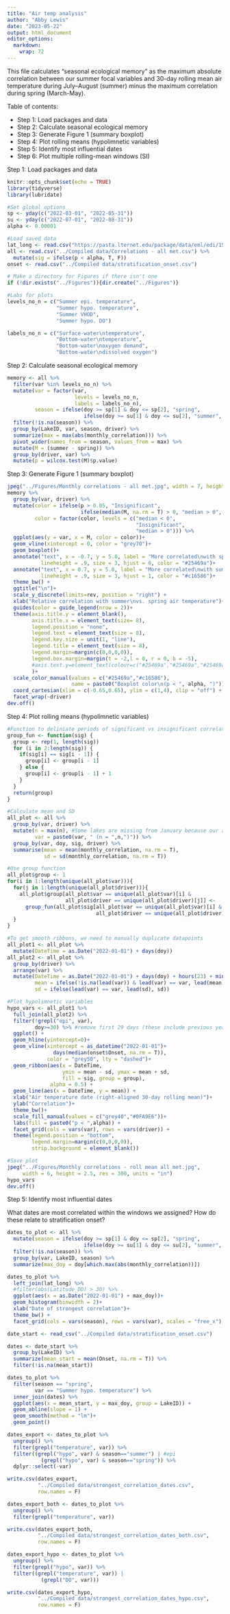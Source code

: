 ```yaml
---
title: "Air temp analysis"
author: "Abby Lewis"
date: "2023-05-22"
output: html_document
editor_options: 
  markdown: 
    wrap: 72
---
```


This file calculates "seasonal ecological memory" as the maximum absolute correlation between our summer focal variables and 30-day rolling mean air temperature during July--August (summer) minus the maximum correlation during spring (March-May).

Table of contents:

-   Step 1: Load packages and data
-   Step 2: Calculate seasonal ecological memory
-   Step 3: Generate Figure 1 (summary boxplot)
-   Step 4: Plot rolling means (hypolimnetic variables)
-   Step 5: Identify most influential dates
-   Step 6: Plot multiple rolling-mean windows (SI)

Step 1: Load packages and data

```r
knitr::opts_chunk$set(echo = TRUE)
library(tidyverse)
library(lubridate)

#Set global options
sp <- yday(c("2022-03-01", "2022-05-31"))
su <- yday(c("2022-07-01", "2022-08-31"))
alpha <- 0.00001

#Load saved data
lat_long <- read.csv("https://pasta.lternet.edu/package/data/eml/edi/1530/1/fadd3eaa25b5fdd1fc4efba70e660579")
all <- read.csv("../Compiled data/Correlations - all met.csv") %>%
  mutate(sig = ifelse(p < alpha, T, F))
onset <- read.csv("../Compiled data/stratification_onset.csv")

# Make a directory for Figures if there isn't one
if (!dir.exists("../Figures")){dir.create("../Figures")}

#Labs for plots
levels_no_n = c("Summer epi. temperature", 
                "Summer hypo. temperature",
                "Summer VHOD",
                "Summer hypo. DO")

labels_no_n = c("Surface-water\ntemperature",
                "Bottom-water\ntemperature",
                "Bottom-water\noxygen demand",
                "Bottom-water\ndissolved oxygen")
```

Step 2: Calculate seasonal ecological memory

```r
memory <- all %>% 
  filter(var %in% levels_no_n) %>%
  mutate(var = factor(var, 
                      levels = levels_no_n,
                      labels = labels_no_n),
         season = ifelse(doy >= sp[1] & doy <= sp[2], "spring", 
                         ifelse(doy >= su[1] & doy <= su[2], "summer", NA))) %>%
  filter(!is.na(season)) %>%
  group_by(LakeID, var, season, driver) %>%
  summarize(max = max(abs(monthly_correlation))) %>%
  pivot_wider(names_from = season, values_from = max) %>%
  mutate(M = (summer - spring)) %>%
  group_by(driver, var) %>%
  mutate(p = wilcox.test(M)$p.value)
```

Step 3: Generate Figure 1 (summary boxplot)

```r
jpeg("../Figures/Monthly correlations - all met.jpg", width = 7, height = 3, res = 600, units = "in")
memory %>%
  group_by(var, driver) %>%
  mutate(color = ifelse(p > 0.05, "Insignificant", 
                        ifelse(median(M, na.rm = T) > 0, "median > 0", "median < 0")),
         color = factor(color, levels = c("median < 0", 
                                          "Insignificant", 
                                          "median > 0"))) %>%
  ggplot(aes(y = var, x = M, color = color))+
  geom_vline(xintercept = 0, color = "grey70")+
  geom_boxplot()+
  annotate("text", x = -0.7, y = 5.8, label = "More correlated\nwith spring", 
           lineheight = .9, size = 3, hjust = 0, color = "#25469a")+
  annotate("text", x = 0.7, y = 5.8, label = "More correlated\nwith summer", 
           lineheight = .9, size = 3, hjust = 1, color = "#c16586")+
  theme_bw() +
  ggtitle("\n")+
  scale_y_discrete(limits=rev, position = "right") +
  xlab("Relative correlation with summer\nvs. spring air temperature")+
  guides(color = guide_legend(nrow = 2))+
  theme(axis.title.y = element_blank(),
        axis.title.x = element_text(size= 8),
        legend.position = "none",
        legend.text = element_text(size = 8),
        legend.key.size = unit(1, "line"),
        legend.title = element_text(size = 8),
        legend.margin=margin(c(0,0,0,0)),
        legend.box.margin=margin(t = -2,l = 0, r = 0, b = -5),
        #axis.text.y=element_text(colour=c("#25469a","#25469a","#25469a","#c16586"))
        )+
  scale_color_manual(values = c("#25469a","#c16586"), 
                     name = paste0("Boxplot color\n(p < ", alpha, ")"))+
  coord_cartesian(xlim = c(-0.65,0.65), ylim = c(1,4), clip = "off") +
  facet_wrap(~driver)
dev.off()
```

Step 4: Plot rolling means (hypolimnetic variables)

```r
#Function to deliniate periods of significant vs insignificant correlations
group_fun <- function(sig) {
  group <- rep(1, length(sig))
  for (i in 2:length(sig)) {
    if(sig[i] == sig[i - 1]) {
      group[i] <- group[i - 1]
    } else {
      group[i] <- group[i - 1] + 1
    }
  }
  return(group)
}

#Calculate mean and SD
all_plot <- all %>%
  group_by(var, driver) %>%
  mutate(n = max(n), #Some lakes are missing from January because our air temp only goes back to 1980
         var = paste0(var, " (n = ",n,")")) %>%
  group_by(var, doy, sig, driver) %>%
  summarise(mean = mean(monthly_correlation, na.rm = T),
            sd = sd(monthly_correlation, na.rm = T)) 

#Use group function
all_plot$group <- 1
for(i in 1:length(unique(all_plot$var))){
  for(j in 1:length(unique(all_plot$driver))){
    all_plot$group[all_plot$var == unique(all_plot$var)[i] & 
                   all_plot$driver == unique(all_plot$driver)[j]] <- 
      group_fun(all_plot$sig[all_plot$var == unique(all_plot$var)[i] & 
                             all_plot$driver == unique(all_plot$driver)[j]])
  }
}

#To get smooth ribbons, we need to manually duplicate datapoints
all_plot1 <- all_plot %>%
  mutate(DateTime = as.Date("2022-01-01") + days(doy))
all_plot2 <- all_plot %>%
  group_by(driver) %>%
  arrange(var) %>%
  mutate(DateTime = as.Date("2022-01-01") + days(doy) + hours(23) + minutes(59),
         mean = ifelse(!is.na(lead(var)) & lead(var) == var, lead(mean), mean),
         sd = ifelse(lead(var) == var, lead(sd), sd))

#Plot hypolimnetic variables
hypo_vars <- all_plot1 %>%
  full_join(all_plot2) %>%
  filter(!grepl("epi", var),
         doy>=30) %>% #remove first 29 days (these include previous year)
  ggplot() + 
  geom_hline(yintercept=0)+
  geom_vline(xintercept = as_datetime("2022-01-01")+
               days(median(onset$Onset, na.rm = T)),
             color = "grey50", lty = "dashed")+
  geom_ribbon(aes(x = DateTime, 
                  ymin = mean - sd, ymax = mean + sd,
                  fill = sig, group = group),
              alpha = 0.5) +
  geom_line(aes(x = DateTime, y = mean)) +
  xlab("Air temperature date (right-aligned 30-day rolling mean)")+
  ylab("Correlation")+
  theme_bw()+
  scale_fill_manual(values = c("grey40","#0FA9E6"))+
  labs(fill = paste0("p < ",alpha)) +
  facet_grid(cols = vars(var), rows = vars(driver)) +
  theme(legend.position = "bottom",
        legend.margin=margin(c(0,0,0,0)),
        strip.background = element_blank())

#Save plot
jpeg("../Figures/Monthly correlations - roll mean all met.jpg", 
     width = 6, height = 2.5, res = 300, units = "in")
hypo_vars
dev.off()
```

Step 5: Identify most influential dates

What dates are most correlated within the windows we assigned? How do these relate to stratification onset?

```r
dates_to_plot <- all %>%
  mutate(season = ifelse(doy >= sp[1] & doy <= sp[2], "spring", 
                         ifelse(doy >= su[1] & doy <= su[2], "summer", NA))) %>%
  filter(!is.na(season)) %>%
  group_by(var, LakeID, season) %>%
  summarize(max_doy = doy[which.max(abs(monthly_correlation))]) 

dates_to_plot %>%
  left_join(lat_long) %>%
  #filter(abs(Latitude_DD) > 30) %>%
  ggplot(aes(x = as.Date("2022-01-01") + max_doy))+
  geom_histogram(binwidth = 2)+
  xlab("Date of strongest correlation")+
  theme_bw() +
  facet_grid(cols = vars(season), rows = vars(var), scales = "free_x")

date_start <- read_csv("../Compiled data/stratification_onset.csv")

dates <- date_start %>%
  group_by(LakeID) %>%
  summarize(mean_start = mean(Onset, na.rm = T)) %>%
  filter(!is.na(mean_start))

dates_to_plot %>%
  filter(season == "spring",
         var == "Summer hypo. temperature") %>%
  inner_join(dates) %>%
  ggplot(aes(x = mean_start, y = max_doy, group = LakeID)) +
  geom_abline(slope = 1) +
  geom_smooth(method = "lm")+
  geom_point()

dates_export <- dates_to_plot %>%
  ungroup() %>%
  filter(grepl("temperature", var)) %>%
  filter((grepl("hypo", var) & season=="summer") | #epi
           (grepl("hypo", var) & season=="spring")) %>%
  dplyr::select(-var) 

write.csv(dates_export, 
          "../Compiled data/strongest_correlation_dates.csv", 
          row.names = F)

dates_export_both <- dates_to_plot %>%
  ungroup() %>%
  filter(grepl("temperature", var))

write.csv(dates_export_both, 
          "../Compiled data/strongest_correlation_dates_both.csv", 
          row.names = F)

dates_export_hypo <- dates_to_plot %>%
  ungroup() %>%
  filter(grepl("hypo", var)) %>%
  filter((grepl("temperature", var)) |
           (grepl("DO", var))) 

write.csv(dates_export_hypo, 
          "../Compiled data/strongest_correlation_dates_hypo.csv", 
          row.names = F)
```


